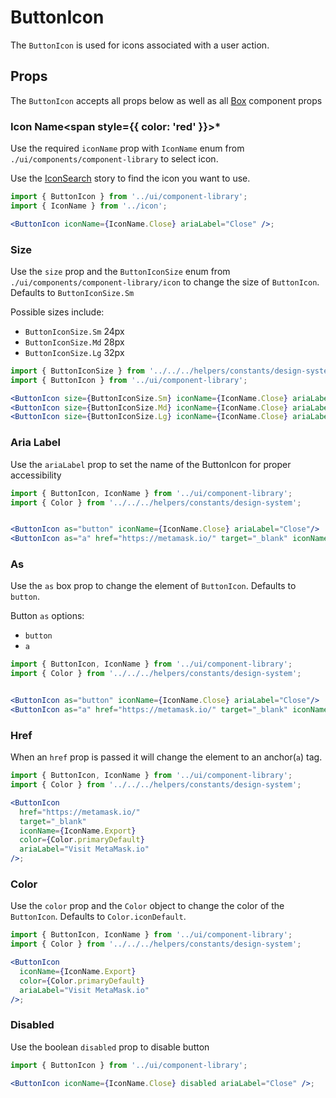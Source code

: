 
# ButtonIcon

The `ButtonIcon` is used for icons associated with a user action.

<Canvas>
  <Story id="components-componentlibrary-buttonicon--default-story" />
</Canvas>

## Props

The `ButtonIcon` accepts all props below as well as all [Box](/docs/components-ui-box--default-story#props) component props

<ArgsTable of={ButtonIcon} />

### Icon Name<span style={{ color: 'red' }}>\*</span>

Use the required `iconName` prop with `IconName` enum from `./ui/components/component-library` to select icon.

Use the [IconSearch](/story/components-componentlibrary-icon--default-story) story to find the icon you want to use.

<Canvas>
  <Story id="components-componentlibrary-buttonicon--icon-name-story" />
</Canvas>

```jsx
import { ButtonIcon } from '../ui/component-library';
import { IconName } from '../icon';

<ButtonIcon iconName={IconName.Close} ariaLabel="Close" />;
```

### Size

Use the `size` prop and the `ButtonIconSize` enum from `./ui/components/component-library/icon` to change the size of `ButtonIcon`. Defaults to `ButtonIconSize.Sm`

Possible sizes include:

- `ButtonIconSize.Sm` 24px
- `ButtonIconSize.Md` 28px
- `ButtonIconSize.Lg` 32px

<Canvas>
  <Story id="components-componentlibrary-buttonicon--size-story" />
</Canvas>

```jsx
import { ButtonIconSize } from '../../../helpers/constants/design-system';
import { ButtonIcon } from '../ui/component-library';

<ButtonIcon size={ButtonIconSize.Sm} iconName={IconName.Close} ariaLabel="Close"/>
<ButtonIcon size={ButtonIconSize.Md} iconName={IconName.Close} ariaLabel="Close"/>
<ButtonIcon size={ButtonIconSize.Lg} iconName={IconName.Close} ariaLabel="Close"/>
```

### Aria Label

Use the `ariaLabel` prop to set the name of the ButtonIcon for proper accessibility

<Canvas>
  <Story id="components-componentlibrary-buttonicon--aria-label" />
</Canvas>

```jsx
import { ButtonIcon, IconName } from '../ui/component-library';
import { Color } from '../../../helpers/constants/design-system';


<ButtonIcon as="button" iconName={IconName.Close} ariaLabel="Close"/>
<ButtonIcon as="a" href="https://metamask.io/" target="_blank" iconName={IconName.Export} color={Color.primaryDefault} ariaLabel="Visit MetaMask.io"/>
```

### As

Use the `as` box prop to change the element of `ButtonIcon`. Defaults to `button`.

Button `as` options:

- `button`
- `a`

<Canvas>
  <Story id="components-componentlibrary-buttonicon--as" />
</Canvas>

```jsx
import { ButtonIcon, IconName } from '../ui/component-library';
import { Color } from '../../../helpers/constants/design-system';


<ButtonIcon as="button" iconName={IconName.Close} ariaLabel="Close"/>
<ButtonIcon as="a" href="https://metamask.io/" target="_blank" iconName={IconName.Export} color={Color.primaryDefault} ariaLabel="Visit MetaMask.io"/>
```

### Href

When an `href` prop is passed it will change the element to an anchor(`a`) tag.

<Canvas>
  <Story id="components-componentlibrary-buttonicon--href" />
</Canvas>

```jsx
import { ButtonIcon, IconName } from '../ui/component-library';
import { Color } from '../../../helpers/constants/design-system';

<ButtonIcon
  href="https://metamask.io/"
  target="_blank"
  iconName={IconName.Export}
  color={Color.primaryDefault}
  ariaLabel="Visit MetaMask.io"
/>;
```

### Color

Use the `color` prop and the `Color` object to change the color of the `ButtonIcon`. Defaults to `Color.iconDefault`.

<Canvas>
  <Story id="components-componentlibrary-buttonicon--color-story" />
</Canvas>

```jsx
import { ButtonIcon, IconName } from '../ui/component-library';
import { Color } from '../../../helpers/constants/design-system';

<ButtonIcon
  iconName={IconName.Export}
  color={Color.primaryDefault}
  ariaLabel="Visit MetaMask.io"
/>;
```

### Disabled

Use the boolean `disabled` prop to disable button

<Canvas>
  <Story id="components-componentlibrary-buttonicon--disabled" />
</Canvas>

```jsx
import { ButtonIcon } from '../ui/component-library';

<ButtonIcon iconName={IconName.Close} disabled ariaLabel="Close" />;
```
